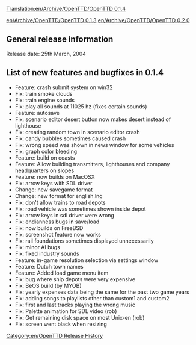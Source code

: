 [[Translation:en/Archive/OpenTTD/OpenTTD 0.1.4]]
[[Category:en/OpenTTD Release History]]

[[en/Archive/OpenTTD/OpenTTD 0.1.3]] [[en/Archive/OpenTTD/OpenTTD 0.2.0]]

==General release information==
Release date: 25th March, 2004

==List of new features and bugfixes in 0.1.4==
*Feature: crash submit system on win32
*Fix: train smoke clouds
*Fix: train engine sounds
*Fix: play all sounds at 11025 hz (fixes certain sounds)
*Feature: autosave
*Fix: scenario editor desert button now makes desert instead of lighthouse
*Fix: creating random town in scenario editor crash
*Fix: candy bubbles sometimes caused crash
*Fix: wrong speed was shown in news window for some vehicles
*Fix: graph color bleeding
*Feature: build on coasts
*Feature: Allow building transmitters, lighthouses and company headquarters on slopes
*Feature: now builds on MacOSX
*Fix: arrow keys with SDL driver
*Change: new savegame format
*Change: new format for english.lng
*Fix: don't allow trains to road depots
*Fix: road vehicle was sometimes shown inside depot
*Fix: arrow keys in sdl driver were wrong
*Fix: endianness bugs in save/load
*Fix: now builds on FreeBSD
*Fix: screenshot feature now works
*Fix: rail foundations sometimes displayed unnecessarily
*Fix: minor AI bugs
*Fix: fixed industry sounds
*Feature: in-game resolution selection via settings window
*Feature: Dutch town names
*Feature: Added load game menu item
*Fix: bug where ship depots were very expensive
*Fix: BeOS build (by MYOB)
*Fix: yearly expenses data being the same for the past two game years
*Fix: adding songs to playlists other than custom1 and custom2
*Fix: first and last tracks playing the wrong music
*Fix: Palette animation for SDL video (rob)
*Fix: Get remaining disk space on most Unix-en (rob)
*Fix: screen went black when resizing